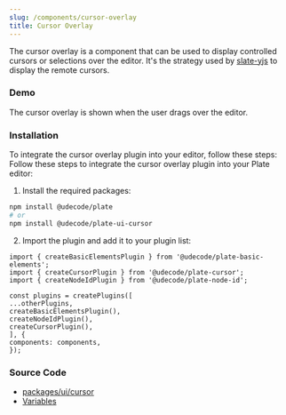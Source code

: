```yaml
---
slug: /components/cursor-overlay
title: Cursor Overlay
---
```


The cursor overlay is a component that can be used to display controlled cursors or selections over the editor.
It's the strategy used by [slate-yjs](https://github.com/BitPhinix/slate-yjs) to display the remote cursors.

### Demo

The cursor overlay is shown when the user drags over the editor.










<CursorOverlaySandpack />

### Installation

To integrate the cursor overlay plugin into your editor, follow these steps:
Follow these steps to integrate the cursor overlay plugin into your Plate editor:


1. Install the required packages:

```bash npm2yarn
npm install @udecode/plate
# or
npm install @udecode/plate-ui-cursor
```

2. Import the plugin and add it to your plugin list:

```
import { createBasicElementsPlugin } from '@udecode/plate-basic-elements';
import { createCursorPlugin } from '@udecode/plate-cursor';
import { createNodeIdPlugin } from '@udecode/plate-node-id';

const plugins = createPlugins([
...otherPlugins,
createBasicElementsPlugin(),
createNodeIdPlugin(),
createCursorPlugin(),
], {
components: components,
});

```


### Source Code

- [packages/ui/cursor](https://github.com/udecode/plate/tree/main/packages/ui/cursor/src)
- [Variables](https://github.com/udecode/plate/blob/main/examples/src)